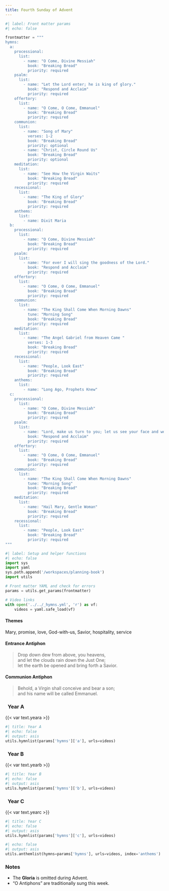 ```yaml
---
title: Fourth Sunday of Advent
---
```


```python
#| label: Front matter params
#| echo: false

frontmatter = """
hymns:
  a:
    processional:
      list:
        - name: "O Come, Divine Messiah"
          book: "Breaking Bread"
          priority: required
    psalm:
      list:
        - name: "Let the Lord enter; he is king of glory."
          book: "Respond and Acclaim"
          priority: required
    offertory:
      list:
        - name: "O Come, O Come, Emmanuel"
          book: "Breaking Bread"
          priority: required
    communion:
      list:
        - name: "Song of Mary"
          verses: 1-2
          book: "Breaking Bread"
          priority: optional
        - name: "Christ, Circle Round Us"
          book: "Breaking Bread"
          priority: optional
    meditation:
      list:
        - name: "See How the Virgin Waits"
          book: "Breaking Bread"
          priority: required
    recessional:
      list:
        - name: "The King of Glory"
          book: "Breaking Bread"
          priority: required
    anthems:
      list:
        - name: Dixit Maria
  b:
    processional:
      list:
        - name: "O Come, Divine Messiah"
          book: "Breaking Bread"
          priority: required
    psalm:
      list:
        - name: "For ever I will sing the goodness of the Lord."
          book: "Respond and Acclaim"
          priority: required
    offertory:
      list:
        - name: "O Come, O Come, Emmanuel"
          book: "Breaking Bread"
          priority: required
    communion:
      list:
        - name: "The King Shall Come When Morning Dawns"
          tune: "Morning Song"
          book: "Breaking Bread"
          priority: required
    meditation:
      list:
        - name: "The Angel Gabriel from Heaven Came "
          verses: 1-3
          book: "Breaking Bread"
          priority: required
    recessional:
      list:
        - name: "People, Look East"
          book: "Breaking Bread"
          priority: required
    anthems:
      list:
        - name: "Long Ago, Prophets Knew"
  c:
    processional:
      list:
        - name: "O Come, Divine Messiah"
          book: "Breaking Bread"
          priority: required
    psalm:
      list:
        - name: "Lord, make us turn to you; let us see your face and we shall be saved."
          book: "Respond and Acclaim"
          priority: required
    offertory:
      list:
        - name: "O Come, O Come, Emmanuel"
          book: "Breaking Bread"
          priority: required
    communion:
      list:
        - name: "The King Shall Come When Morning Dawns"
          tune: "Morning Song"
          book: "Breaking Bread"
          priority: required
    meditation:
      list:
        - name: "Hail Mary, Gentle Woman"
          book: "Breaking Bread"
          priority: required
    recessional:
      list:
        - name: "People, Look East"
          book: "Breaking Bread"
          priority: required
"""
```

```python
#| label: Setup and helper functions
#| echo: false
import sys
import yaml
sys.path.append('/workspaces/planning-book')
import utils

# Front matter YAML and check for errors
params = utils.get_params(frontmatter)

# Video links
with open('../../_hymns.yml', 'r') as vf:
    videos = yaml.safe_load(vf)
```

:::  {.red}
#### **Themes**
:::

Mary, promise, love, God-with-us, Savior, hospitality, service

:::  {.red}
#### **Entrance Antiphon**
:::

> Drop down dew from above, you heavens,  
> and let the clouds rain down the Just One;  
> let the earth be opened and bring forth a Savior.

:::  {.red}
#### **Communion Antiphon**
:::

> Behold, a Virgin shall conceive and bear a son;  
> and his name will be called Emmanuel.

::: {.titlered}
### &nbsp; Year A
:::
{{< var text.yeara >}}

```python
#| title: Year A
#| echo: false
#| output: asis
utils.hymnlist(params['hymns']['a'], urls=videos)
```

::: {.titlered}
### &nbsp; Year B
:::
{{< var text.yearb >}}

```python
#| title: Year B
#| echo: false
#| output: asis
utils.hymnlist(params['hymns']['b'], urls=videos)
```

::: {.titlered}
### &nbsp; Year C
:::
{{< var text.yearc >}}

```python
#| title: Year C
#| echo: false
#| output: asis
utils.hymnlist(params['hymns']['c'], urls=videos)
```


```python
#| echo: false
#| output: asis
utils.anthemlist(hymns=params['hymns'], urls=videos, index='anthems')
```

::: {.red}
### Notes
:::

* The **Gloria** is omitted during Advent.
* "O Antiphons" are traditionally sung this week.